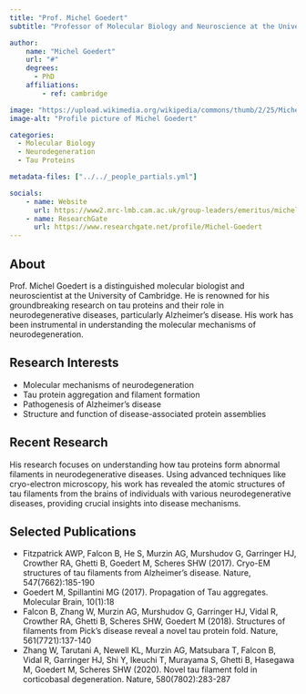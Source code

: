 ```yaml
---
title: "Prof. Michel Goedert"
subtitle: "Professor of Molecular Biology and Neuroscience at the University of Cambridge"

author:
    name: "Michel Goedert"
    url: "#"
    degrees:
      - PhD
    affiliations:
        - ref: cambridge

image: "https://upload.wikimedia.org/wikipedia/commons/thumb/2/25/Michel_Goedert_554.jpg/440px-Michel_Goedert_554.jpg"
image-alt: "Profile picture of Michel Goedert"

categories:
  - Molecular Biology
  - Neurodegeneration
  - Tau Proteins

metadata-files: ["../../_people_partials.yml"]

socials:
    - name: Website
      url: https://www2.mrc-lmb.cam.ac.uk/group-leaders/emeritus/michel-goedert/
    - name: ResearchGate
      url: https://www.researchgate.net/profile/Michel-Goedert
---
```


## About

Prof. Michel Goedert is a distinguished molecular biologist and neuroscientist at the University of Cambridge. He is renowned for his groundbreaking research on tau proteins and their role in neurodegenerative diseases, particularly Alzheimer's disease. His work has been instrumental in understanding the molecular mechanisms of neurodegeneration.

## Research Interests

- Molecular mechanisms of neurodegeneration
- Tau protein aggregation and filament formation
- Pathogenesis of Alzheimer's disease
- Structure and function of disease-associated protein assemblies

## Recent Research

His research focuses on understanding how tau proteins form abnormal filaments in neurodegenerative diseases. Using advanced techniques like cryo-electron microscopy, his work has revealed the atomic structures of tau filaments from the brains of individuals with various neurodegenerative diseases, providing crucial insights into disease mechanisms.

## Selected Publications

- Fitzpatrick AWP, Falcon B, He S, Murzin AG, Murshudov G, Garringer HJ, Crowther RA, Ghetti B, Goedert M, Scheres SHW (2017). Cryo-EM structures of tau filaments from Alzheimer's disease. Nature, 547(7662):185-190
- Goedert M, Spillantini MG (2017). Propagation of Tau aggregates. Molecular Brain, 10(1):18
- Falcon B, Zhang W, Murzin AG, Murshudov G, Garringer HJ, Vidal R, Crowther RA, Ghetti B, Scheres SHW, Goedert M (2018). Structures of filaments from Pick's disease reveal a novel tau protein fold. Nature, 561(7721):137-140
- Zhang W, Tarutani A, Newell KL, Murzin AG, Matsubara T, Falcon B, Vidal R, Garringer HJ, Shi Y, Ikeuchi T, Murayama S, Ghetti B, Hasegawa M, Goedert M, Scheres SHW (2020). Novel tau filament fold in corticobasal degeneration. Nature, 580(7802):283-287
